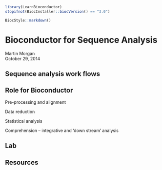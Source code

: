 <!--
%\VignetteIndexEntry{01.3 Bioconductor for Sequence Analysis}
%\VignettePackage{LearnBioconductor}
%\VignetteEngine{knitr::knitr}
-->

```r
library(LearnBioconductor)
stopifnot(BiocInstaller::biocVersion() == "3.0")
```

```r
BiocStyle::markdown()
```

# Bioconductor for Sequence Analysis

Martin Morgan<br/>
October 29, 2014

## Sequence analysis work flows

## Role for Bioconductor

Pre-processing and alignment

Data reduction

Statistical analysis

Comprehension -- integrative and 'down stream' analysis

## Lab

## Resources
